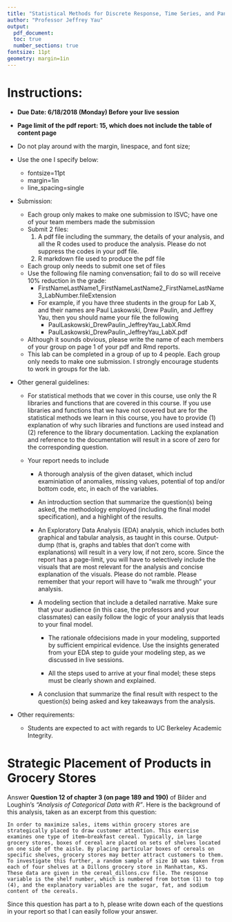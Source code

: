 ```yaml
---
title: "Statistical Methods for Discrete Response, Time Series, and Panel Data (W271): Lab 2"
author: "Professor Jeffrey Yau"
output: 
  pdf_document:
  toc: true
  number_sections: true
fontsize: 11pt
geometry: margin=1in
---
```


# Instructions:

*  $\textbf{Due Date: 6/18/2018 (Monday) Before your live session}$
*  $\textbf{Page limit of the pdf report: 15, which does not include the table of content page}$
  * Do not play around with the margin, linespace, and font size;
  * Use the one I specify below:
    * fontsize=11pt
    * margin=1in
    * line_spacing=single

* Submission:
    * Each group only makes to make one submission to ISVC; have one of your team members made the submission
    * Submit 2 files:
        1. A pdf file including the summary, the details of your analysis, and all the R codes used to produce the analysis. Please do not suppress the codes in your pdf file.
        2. R markdown file used to produce the pdf file
    * Each group only needs to submit one set of files
    * Use the following file naming convensation; fail to do so will receive 10% reduction in the grade:
        * FirstNameLastName1_FirstNameLastName2_FirstNameLastName3_LabNumber.fileExtension
        * For example, if you have three students in the group for Lab X, and their names are Paul Laskowski, Drew Paulin, and Jeffrey Yau, then you should name your file the following
            * PaulLaskowski_DrewPaulin_JeffreyYau_LabX.Rmd
            * PaulLaskowski_DrewPaulin_JeffreyYau_LabX.pdf
    * Although it sounds obvious, please write the name of each members of your group on page 1 of your pdf and Rmd reports.
    * This lab can be completed in a group of up to 4 people. Each group only needs to make one submission. I strongly encourage students to work in groups for the lab.

* Other general guidelines:
    * For statistical methods that we cover in this course, use only the R libraries and functions that are covered in this course. If you use libraries and functions that we have not covered but are for the statistical methods we learn in this course, you have to provide (1) explanation of why such libraries and functions are used instead and (2) reference to the library documentation. Lacking the explanation and reference to the documentation will result in a score of zero for the corresponding question.

    * Your report needs to include

        * A thorough analysis of the given dataset, which includ examiniation of anomalies, missing values, potential of top and/or bottom code, etc, in each of the variables.
        
        * An introduction section that summarize the question(s) being asked, the methodology employed (including the final model specification), and a highlight of the results.
        
        * An Exploratory Data Analysis (EDA) analysis, which includes both graphical and tabular analysis, as taught in this course. Output-dump (that is, graphs and tables that don't come with explanations) will result in a very low, if not zero, score. Since the report has a page-limit, you will have to selectively include the visuals that are most relevant for the analysis and concise explanation of the visuals. Please do not ramble.  Please remember that your report will have to "walk me through" your analysis.
    
      * A modeling section that include a detailed narrative. Make sure that your audience (in this case, the professors and your classmates) can easily follow the logic of your analysis that leads to your final model.

          * The rationale ofdecisions made in your modeling, supported by sufficient empirical evidence. Use the insights generated from your EDA step to guide your modeling step, as we discussed in live sessions.
    
          * All the steps used to arrive at your final model; these steps must be clearly shown and explained.

      * A conclusion that summarize the final result with respect to the question(s) being asked and key takeaways from the analysis.


* Other requirements:

  *  Students are expected to act with regards to UC Berkeley Academic Integrity.


\newpage
# Strategic Placement of Products in Grocery Stores

Answer **Question 12 of chapter 3 (on page 189 and 190)** of Bilder and Loughin's *"Analysis of Categorical Data with R"*.  Here is the background of this analysis, taken as an excerpt from this question:

```In order to maximize sales, items within grocery stores are strategically placed to draw customer attention. This exercise examines one type of item—breakfast cereal. Typically, in large grocery stores, boxes of cereal are placed on sets of shelves located on one side of the aisle. By placing particular boxes of cereals on specific shelves, grocery stores may better attract customers to them. To investigate this further, a random sample of size 10 was taken from each of four shelves at a Dillons grocery store in Manhattan, KS. These data are given in the cereal_dillons.csv file. The response variable is the shelf number, which is numbered from bottom (1) to top (4), and the explanatory variables are the sugar, fat, and sodium content of the cereals.```

Since this question has part a to h, please write down each of the questions in your report so that I can easily follow your answer. 








